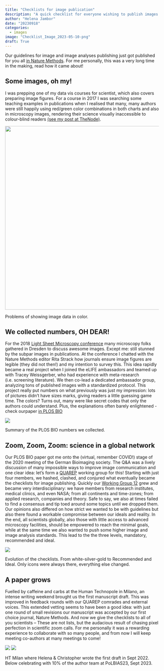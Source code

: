 ```yaml
---
title: "Checklists for image publication"
description: "A quick checklist for everyone wishing to publish images and image analysis results - out today in Nature Methods"
author: "Helena Jambor"
date: "20230918"
categories:
  - images
image: "Checklist_Image_2023-05-10-png"
draft: True
---
```

Our guidelines for image and image analyses publishing just got published for you all <a href=”LINK”> in Nature Methods</a>. For me personally, this was a very long time in the making, read how it came about!

## Some images, oh my!
I was prepping one of my data vis courses for scientist, which also covers preparing image figures. For a course in 2017 I was searching some teaching examples in publications when I realised that many, many authors were still happily using red/green color combinations in both charts and also in microscopy images, rendering their science visually inaccessible to colour-blind readers <a href="https://thenode.biologists.com/color-blind-audiences/photo/">(see my post at TheNode)</a>. 

:::{#fig-red-green}
![](Colors.png){width=600}

Problems of showing image data in color.
::: 

## We collected numbers, OH DEAR!
For the 2018 <a href=https://meetings.embo.org/event/18-lsm>Light Sheet Microscopy conference</a> many microscopy folks gathered in Dresden to discuss awesome images. Except me: still stunned by the subpar images in publications. At the conference I chatted with the Nature Methods editor Rita Strack how journals ensure image figures are legible (they did not then!) and my intention to survey this. This idea rapidly became a real project when I joined the eLIFE ambassadors and teamed up with Tracey Weissgerber, who had experience with meta-research (i.e.  screening literature). We then co-lead a dedicated ambassador group, analyzing tons of published images with a standardized protocol. This project really put numbers on what previously was just my impression: lots of pictures didn't have sizes marks, giving readers a little guessing game time. The colors? Turns out, many were like secret codes that only the authors could understand. Plus, the explanations often barely enlightened - check ourpaper <a href ="https://journals.plos.org/plosbiology/article?id=10.1371/journal.pbio.3001161">in PLOS BIO</a>


::: {#fig-plos}
![](Summary.png)

Summary of the PLOS BIO numbers we collected. 
::: 

## Zoom, Zoom, Zoom: science in a global network
Our PLOS BIO paper got me onto the (virtual, remember COVID!) stage of the 2020 meeting of the German Bioimaging society. The Q&A was a lively discussion of many impossible ways to improve image communication and one clear idea: let's form a <a href="https://quarep.org/">QUAREP</a> working group for this! Starting with just four members, we hashed, clashed, and conjured what eventually became the checklists for image publishing. Quickly our <a href="https://quarep.org/working-groups/wg-12-image-visualization-and-analysis/">Working Group 12</a> grew and became very interdisciplinary: we have members from research institutes, medical clinics, and even NASA; from all continents and time-zones; from applied research, companies and  theory. Safe to say, we also at times failed to find a consensus and tip toed around some topics until we dropped them. Our opinions also differed on how strict we wanted to be with guidelines but also there found a workable compromise between our ideals and reality. In the end, all scientists globally, also those with little access to advanced microscopy facilities, should be empowered to reach the minimal goals, while at the same time we also wanted to push some higher image and image analysis standards. This lead to the the three levels, mandatory, recommended and ideal. 

::: {#fig-evolution}
![](checklistEvolution.png)

Evolution of the checklists. From white-silver-gold to Recommended and Ideal. Only icons were always there, everything else changed. 
:::


## A paper grows
Fuelled by caffeine and carbs at the Human Technopole in Milano, an intense writing weekend brought us the first manuscript draft. This was improved in feedback rounds with our QUAREP comrades and external voices. This extended vetting seems to have been a good idea: with just one round of small revisions our manuscript was accepted by our first choice journal, Nature Methods. And now we give the checklists to all of you scientists – These are not lists, but the audacious result of chasing pixel perfection in scientific zoom calls. For me personally it was a rewarding experience to collaborate with so many people, and from now I will keep meeting co-authors at many meetings to come! 

::: {#fig-meeting}
![](HTBesuch2.jpg)
![](IMG_2346.jpeg)

HT Milan where Helena & Christopher wrote the first draft in Sept 2022. Below celebrating with 10% of the author team at PoLBIAS23, Sept 2023.
:::
